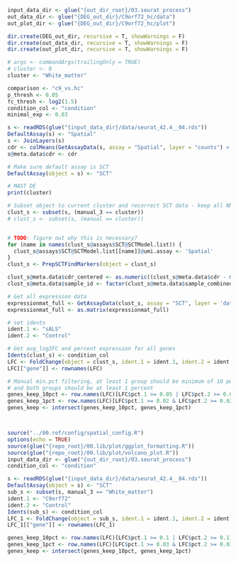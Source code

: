```r
input_data_dir <- glue("{out_dir_root}/03.seurat_process")
out_data_dir <- glue("{DEG_out_dir}/C9orf72_hc/data")
out_plot_dir <- glue("{DEG_out_dir}/C9orf72_hc/plot")

dir.create(DEG_out_dir, recursive = T, showWarnings = F)
dir.create(out_data_dir, recursive = T, showWarnings = F)
dir.create(out_plot_dir, recursive = T, showWarnings = F)

# args <- commandArgs(trailingOnly = TRUE)
# cluster <- 0
cluster <- "White_matter"

comparison <- "c9_vs.hc"
p_thresh <- 0.05
fc_thresh <- log2(1.5)
condition_col <- "condition"
minimal_exp <- 0.03

s <- readRDS(glue("{input_data_dir}/data/seurat_42.4__04.rds"))
DefaultAssay(s) <- "Spatial"
s <- JoinLayers(s)
cdr <- colMeans(GetAssayData(s, assay = "Spatial", layer = "counts") > 0)
s@meta.data$cdr <- cdr

# Make sure default assay is SCT
DefaultAssay(object = s) <- "SCT"

# MAST DE
print(cluster)

# Subset object to current cluster and recorrect SCT data - keep all NNC spots like we did for DESeq2 (to keep ROI the same)
clust_s <- subset(s, (manual_3 == cluster))
# clust_s <- subset(s, (manual == cluster))


# TODO: figure out why this is necessary?
for (name in names(clust_s@assays$SCT@SCTModel.list)) {
  clust_s@assays$SCT@SCTModel.list[[name]]@umi.assay <- 'Spatial'
}
clust_s <- PrepSCTFindMarkers(object = clust_s)

clust_s@meta.data$cdr_centered <- as.numeric((clust_s@meta.data$cdr - mean(clust_s@meta.data$cdr)) / sd(clust_s@meta.data$cdr))
clust_s@meta.data$sample_id <- factor(clust_s@meta.data$sample_combined)

# Get all expression data
expressionmat_full <- GetAssayData(clust_s, assay = "SCT", layer = 'data')
expressionmat_full <- as.matrix(expressionmat_full)

# set idents
ident.1 <- "sALS"
ident.2 <- "Control"

# Get avg_log2FC and percent expression for all genes
Idents(clust_s) <- condition_col
LFC <- FoldChange(object = clust_s, ident.1 = ident.1, ident.2 = ident.2, fc.name = "avg_log2FC", base = 2) %>% data.frame()
LFC[["gene"]] <- rownames(LFC)

# Manual min.pct filtering, at least 1 group should be minimum of 10 percent
# and both groups should be at least 1 percent
genes_keep_10pct <- row.names(LFC)[LFC$pct.1 >= 0.05 | LFC$pct.2 >= 0.05]
genes_keep_1pct <- row.names(LFC)[LFC$pct.1 >= 0.02 & LFC$pct.2 >= 0.02]
genes_keep <- intersect(genes_keep_10pct, genes_keep_1pct)




```
```r
source("../00.ref/config/spatial_config.R")
options(echo = TRUE)
source(glue("{repo_root}/00.lib/plot/ggplot_formatting.R"))
source(glue("{repo_root}/00.lib/plot/volcano_plot.R"))
input_data_dir <- glue("{out_dir_root}/03.seurat_process")
condition_col <- "condition"

s <- readRDS(glue("{input_data_dir}/data/seurat_42.4__04.rds"))
DefaultAssay(object = s) <- "SCT"
sub_s <- subset(s, manual_3 == "White_matter")
ident.1 <- "C9orf72"
ident.2 <- "Control"
Idents(sub_s) <- condition_col
LFC_1 <- FoldChange(object = sub_s, ident.1 = ident.1, ident.2 = ident.2, fc.name = "avg_log2FC", base = 2) %>% data.frame()
LFC_1[["gene"]] <- rownames(LFC_1)

genes_keep_10pct <- row.names(LFC)[LFC$pct.1 >= 0.1 | LFC$pct.2 >= 0.1]
genes_keep_1pct <- row.names(LFC)[LFC$pct.1 >= 0.03 & LFC$pct.2 >= 0.03]
genes_keep <- intersect(genes_keep_10pct, genes_keep_1pct)
```

